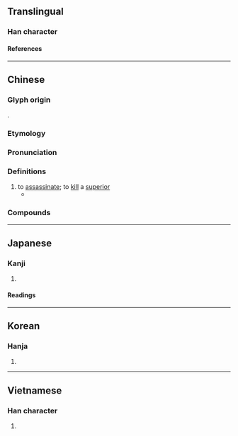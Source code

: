 {{also|弑}}
{{character info}}
==Translingual==

===Han character===
{{Han char|rn=56|rad=弋|as=10|sn=13|four=43940|canj=KCIPM,KDIPM,XKDIP|ids=⿰𣏂式}}

====References====
{{Han ref|kx=0355.141|dj=0671.180|hdz=10559.190|uh=5F12}}

----

==Chinese==
{{zh-forms|s=弑}}

===Glyph origin===
{{Han etym}}
{{Han compound|ls=psc|殺|式|c1=s|abb1=1|t1=to kill|c2=p}}.

===Etymology===
{{rfe|zh}}

===Pronunciation===
{{zh-pron
|m=shì
|c=si3
|h=pfs=
|md=
|mn=sì
|w=
|mc=y
|oc=y
|cat=v
}}

===Definitions===
{{zh-hanzi}}

# to [[assassinate]]; to [[kill]] a [[superior]]
#* {{zh-x|因為 律法 不是 為 義人 設立 的，乃是 為 不法 和 不服 的，不 虔誠 和 犯罪 的，不 聖潔 和 戀 世俗 的，弒 父母 和 殺人 的|Knowing this, that the law is not made for a righteous man, but for the lawless and disobedient, for the ungodly and for sinners, for unholy and profane, for '''murder'''ers of fathers and '''murder'''ers of mothers, for manslayers|ref={{lw|zh|和合本|新標點和合本}} ([[w:Chinese Union Version|Chinese Union Version with New Punctuation]]), {{lang|zh|提摩太前書}} (1 Timothy) 1:9}}

===Compounds===
{{zh-der|弒君|弒神|滅國弒君|篡弒|劫弒|屠弒|弒虐|弒逆|放弒|烝弒|畔弒|陳恒弒君|鴆弒}}

----

==Japanese==

===Kanji===
{{ja-kanji|grade=|rs=弋10}}

# {{rfdef|ja|sort=弋10}}

====Readings====
{{ja-readings
|goon=し
|kanon=し
|kanyoon=し.い
|kun=ころ-す
}}

----

==Korean==

===Hanja===
{{ko-hanja|시}}

# {{rfdef|ko|sort=弋10}}

----

==Vietnamese==

===Han character===
{{vi-readings|rs=弋10|reading=thí}}

# {{rfdef|vi|sort=弋10}}